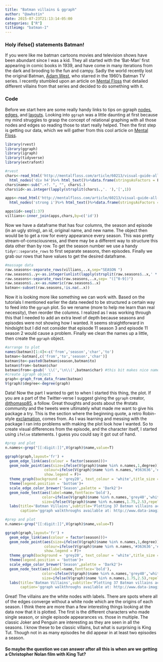 ```yaml
---
title: "Batman villains & ggraph"
author: "@awhstin"
date: 2015-07-23T21:13:14-05:00
categories: ["R"]
titleimg: "batman-1"
---
```

<h3>Holy ifelse() statements Batman!</h3>

If you were like me batman cartoons movies and television shows have been abundant since I was a kid. They all started with the 'Bat-Man' first appearing in comic books in 1939, and have come in many iterations from the dark and brooding to the fun and campy. Sadly the world recently lost the original Batman, <a href="http://www.cnn.com/2017/06/10/celebrities/obit-adam-west/index.html" target="_blank">Adam West</a>, who starred in the 1960's Batman TV series. I recently stumbled upon an article on <a href="http://mentalfloss.com/article/60213/visual-guide-all-37-villains-batman-tv-series" target="_blank">Mental Floss</a> that detailed different villains from that series and decided to do something with it.

<h3>Code</h3>

Before we start here are some really handy links to tips on ggraph <a href="http://www.data-imaginist.com/2017/ggraph-introduction-nodes/" target="_blank">nodes</a>, <a href="http://www.data-imaginist.com/2017/ggraph-introduction-edges/" target="_blank">edges</a>, and <a href="http://www.data-imaginist.com/2017/ggraph-introduction-layouts/" target="_blank">layouts</a>. Looking into <code class="language-r">ggraph</code> was a little daunting at first because my mind struggles to grasp the concept of relational graphing with all those nodes and edges so reading those to start really helped. Then the first step is getting our data, which we will gather from this cool article on <a href="http://mentalfloss.com/article/60213/visual-guide-all-37-villains-batman-tv-series" target="_blank">Mental Floss</a>.
```r
library(rvest)
library(ggraph)
library(igraph)
library(tidyverse)
library(extrafont)

#rvest
chars<-read_html('http://mentalfloss.com/article/60213/visual-guide-all-37-villains-batman-tv-series')%>%
  html_nodes('div h4')%>% html_text()%>%data.frame(stringsAsFactors = F)
chars$name<-sub(".+?. ", "", chars$.)
chars$id<-as.integer(lapply(strsplit(chars$.,'. '),'[',1))

apps<-read_html('http://mentalfloss.com/article/60213/visual-guide-all-37-villains-batman-tv-series')%>%
  html_nodes('strong i')%>% html_text()%>%data.frame(stringsAsFactors = F)

apps$id<-seq(1:37)
villians<-inner_join(apps,chars,by=c('id'))
```

Now we have a dataframe that has four columns, the season and episode (in an ugly string), an id, original name, and new name. The object then would be to get a row for every appearance every season. This was pretty stream-of-consciousness, and there may be a different way to structure this data other than by row. To get the season number we use a handy <code class="language-r">tidyr::separate_rows</code> to first separate seasons, then episodes. Finally we grab our rows that have values to get the desired dataframe.
```r
#massage data
raw.seasons<-separate_rows(villians,..x,sep="SEASON ")
raw.seasons$..y<-as.integer(unlist(lapply(strsplit(raw.seasons$..x,' *'),'[',1)))
raw.seasons<-separate_rows(raw.seasons,..x,sep= "([^0-9])")
raw.seasons$..x<-as.numeric(raw.seasons$..x)
batman<-subset(raw.seasons,!is.na(..x))
```

Now it is looking more like something we can work with. Based on the tutorials I mentioned earlier the data needed to be structured a certain way to feed into the <code>ggraph</code> plot. So we rename (more to help me learn than real necessity), then reorder the columns. I realized as I was working through this that I needed to add an extra level of depth because seasons and episodes were not showing how I wanted. It seems straightforward in hindsight but I did not consider that episode 11 season 3 and episode 11 season 2 would cause a problem. Finally we clean the names up a little, then create the <code class="language-r">ggraph</code> object.
```r
#arrange to plot
names(batman)[1:4]<-c('from','season','char','to')
batman<-batman[,c('from','to','season','char')]
batman$to<-paste0(batman$season,batman$to)
batman$from<-batman$char
batman$from<-gsub(' \\(','\n\\(',batman$char) #this bit makes nice names
#create igraph object
graph<-graph_from_data_frame(batman)
V(graph)$degree<-degree(graph)
```
Data! Now the part I wanted to get to when I started this thing, the plot. If you are a part of the Twitter-verse I suggest giving the <code class="language-r">ggraph</code> creator, <a href="https://twitter.com/thomasp85" target="_blank">@thomasp85</a>, a follow. Great thoughts and posts about the #rstats community and the tweets were ultimately what made me want to give his package a try. This is the section where the beginning quote, a retro Robin-style <a href="https://en.wikipedia.org/wiki/List_of_exclamations_by_Robin" target="_blank">exclamation</a>, comes from. As I was learning and messing with the package I ran into problems with making the plot look how I wanted. So to create visual differences from the episode, and the character itself, I started using <code class="language-r">ifelse</code> statements. I guess you could say it got out of hand.
```r
#prep and plot
n.names<-grep("[[:digit:]]",V(graph)$name,value=T)

ggraph(graph,layout='fr') + 
  geom_edge_link(aes(colour = factor(season)))+
  geom_node_point(aes(size=ifelse(V(graph)$name %in% n.names,1,degree)),
                  colour=ifelse(V(graph)$name %in% n.names,'#363636','#ffffff'),
                  show.legend = F)+ 
  theme_graph(background = 'grey20', text_colour = 'white',title_size = 30)+ 
  theme(legend.position = 'bottom')+ 
  scale_edge_color_brewer('Season',palette = 'Dark2')+ 
  geom_node_text(aes(label=name,fontface='bold'),
                 color=ifelse(V(graph)$name %in% n.names,'grey40','white'),
                 size=ifelse(V(graph)$name %in% n.names,1.75,2.5),repel = T,check_overlap = T)+
  labs(title='Batman Villains',subtitle='Plotting 37 Batman villains across 3 seasons with\nnode ends representing season & episode number',
       caption='ggraph walkthroughs available at: http://www.data-imaginist.com/\n Data from: http://mentalfloss.com/article/60213/visual-guide-all-37-villains-batman-tv-series')
```
```r
#prep and plot
n.names<-grep("[[:digit:]]",V(graph)$name,value=T)

ggraph(graph,layout='fr') + 
  geom_edge_link(aes(colour = factor(season)))+
  geom_node_point(aes(size=ifelse(V(graph)$name %in% n.names,1,degree)),
                  colour=ifelse(V(graph)$name %in% n.names,'#363636','#ffffff'),
                  show.legend = F)+ 
  theme_graph(background = 'grey20', text_colour = 'white',title_size = 30)+ 
  theme(legend.position = 'bottom')+ 
  scale_edge_color_brewer('Season',palette = 'Dark2')+ 
  geom_node_text(aes(label=name,fontface='bold'),
                 color=ifelse(V(graph)$name %in% n.names,'grey40','white'),
                 size=ifelse(V(graph)$name %in% n.names,1.75,2.5),repel = T,check_overlap = T)+
  labs(title='Batman Villains',subtitle='Plotting 37 Batman villains across 3 seasons with\nnode ends representing season & episode number',
       caption='ggraph walkthroughs available at: http://www.data-imaginist.com/\n Data from: http://mentalfloss.com/article/60213/visual-guide-all-37-villains-batman-tv-series')
```
Great! The villains are the white nodes with labels. There are spots where all of the edges converge without a white node which are the origins of each season. I think there are more than a few interesting things looking at the data now that it is plotted. The first is the different characters who made single season, or single episode appearances vs. those in multiple. The classic Joker and Penguin are interesting as they are seen in all the seasons. I know these to be classic villains, but what is surprising is King Tut. Though not in as many episodes he did appear in at least two episodes a season. <h4>So maybe the question we can answer after all this is when are we getting a Christopher Nolan film with King Tut?</h4>
